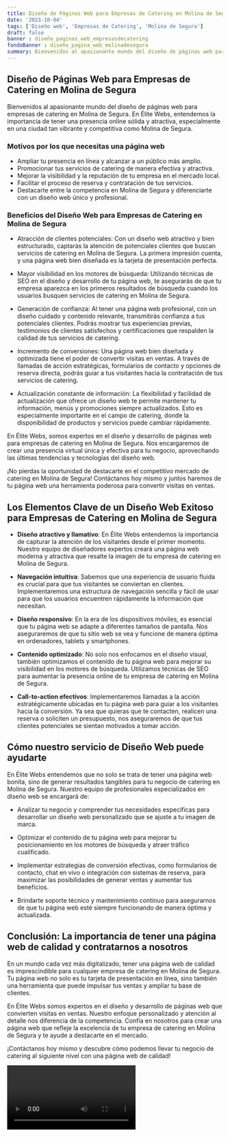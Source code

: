 ```yaml
---
title: Diseño de Páginas Web para Empresas de Catering en Molina de Segura
date: '2023-10-04'
tags: ['Diseño web', 'Empresas de Catering', 'Molina de Segura']
draft: false
banner : diseño_paginas_web_empresasdecatering
fondoBanner : diseño_pagina_web_molinadesegura
summary: Bienvenidos al apasionante mundo del diseño de páginas web para empresas de catering en Molina de Segura. En Élite Webs, entendemos la importancia de tener una presencia online sólida y atractiva, especialmente en una ciudad tan vibrante y competitiva como Molina de Segura.
---
```


## Diseño de Páginas Web para Empresas de Catering en Molina de Segura

Bienvenidos al apasionante mundo del diseño de páginas web para empresas de catering en Molina de Segura. En Élite Webs, entendemos la importancia de tener una presencia online sólida y atractiva, especialmente en una ciudad tan vibrante y competitiva como Molina de Segura.

### Motivos por los que necesitas una página web

- Ampliar tu presencia en línea y alcanzar a un público más amplio.
- Promocionar tus servicios de catering de manera efectiva y atractiva.
- Mejorar la visibilidad y la reputación de tu empresa en el mercado local.
- Facilitar el proceso de reserva y contratación de tus servicios.
- Destacarte entre la competencia en Molina de Segura y diferenciarte con un diseño web único y profesional.

### Beneficios del Diseño Web para Empresas de Catering en Molina de Segura

- Atracción de clientes potenciales: Con un diseño web atractivo y bien estructurado, captarás la atención de potenciales clientes que buscan servicios de catering en Molina de Segura. La primera impresión cuenta, y una página web bien diseñada es la tarjeta de presentación perfecta.

- Mayor visibilidad en los motores de búsqueda: Utilizando técnicas de SEO en el diseño y desarrollo de tu página web, te asegurarás de que tu empresa aparezca en los primeros resultados de búsqueda cuando los usuarios busquen servicios de catering en Molina de Segura.

- Generación de confianza: Al tener una página web profesional, con un diseño cuidado y contenido relevante, transmitirás confianza a tus potenciales clientes. Podrás mostrar tus experiencias previas, testimonios de clientes satisfechos y certificaciones que respalden la calidad de tus servicios de catering.

- Incremento de conversiones: Una página web bien diseñada y optimizada tiene el poder de convertir visitas en ventas. A través de llamadas de acción estratégicas, formularios de contacto y opciones de reserva directa, podrás guiar a tus visitantes hacia la contratación de tus servicios de catering.

- Actualización constante de información: La flexibilidad y facilidad de actualización que ofrece un diseño web te permite mantener tu información, menús y promociones siempre actualizados. Esto es especialmente importante en el campo de catering, donde la disponibilidad de productos y servicios puede cambiar rápidamente.

En Élite Webs, somos expertos en el diseño y desarrollo de páginas web para empresas de catering en Molina de Segura. Nos encargaremos de crear una presencia virtual única y efectiva para tu negocio, aprovechando las últimas tendencias y tecnologías del diseño web.

¡No pierdas la oportunidad de destacarte en el competitivo mercado de catering en Molina de Segura! Contáctanos hoy mismo y juntos haremos de tu página web una herramienta poderosa para convertir visitas en ventas.

<GifSeo />

<Cta />

## Los Elementos Clave de un Diseño Web Exitoso para Empresas de Catering en Molina de Segura

- **Diseño atractivo y llamativo**: En Élite Webs entendemos la importancia de capturar la atención de los visitantes desde el primer momento. Nuestro equipo de diseñadores expertos creará una página web moderna y atractiva que resalte la imagen de tu empresa de catering en Molina de Segura.

- **Navegación intuitiva**: Sabemos que una experiencia de usuario fluida es crucial para que tus visitantes se conviertan en clientes. Implementaremos una estructura de navegación sencilla y fácil de usar para que los usuarios encuentren rápidamente la información que necesitan.

- **Diseño responsivo**: En la era de los dispositivos móviles, es esencial que tu página web se adapte a diferentes tamaños de pantalla. Nos aseguraremos de que tu sitio web se vea y funcione de manera óptima en ordenadores, tablets y smartphones.

- **Contenido optimizado**: No solo nos enfocamos en el diseño visual, también optimizamos el contenido de tu página web para mejorar su visibilidad en los motores de búsqueda. Utilizamos técnicas de SEO para aumentar la presencia online de tu empresa de catering en Molina de Segura.

- **Call-to-action efectivos**: Implementaremos llamadas a la acción estratégicamente ubicadas en tu página web para guiar a los visitantes hacia la conversión. Ya sea que quieras que te contacten, realicen una reserva o soliciten un presupuesto, nos aseguraremos de que tus clientes potenciales se sientan motivados a tomar acción.

## Cómo nuestro servicio de Diseño Web puede ayudarte

En Élite Webs entendemos que no solo se trata de tener una página web bonita, sino de generar resultados tangibles para tu negocio de catering en Molina de Segura. Nuestro equipo de profesionales especializados en diseño web se encargará de:

- Analizar tu negocio y comprender tus necesidades específicas para desarrollar un diseño web personalizado que se ajuste a tu imagen de marca.

- Optimizar el contenido de tu página web para mejorar tu posicionamiento en los motores de búsqueda y atraer tráfico cualificado.

- Implementar estrategias de conversión efectivas, como formularios de contacto, chat en vivo o integración con sistemas de reserva, para maximizar las posibilidades de generar ventas y aumentar tus beneficios.

- Brindarte soporte técnico y mantenimiento continuo para asegurarnos de que tu página web esté siempre funcionando de manera óptima y actualizada.

## Conclusión: La importancia de tener una página web de calidad y contratarnos a nosotros

En un mundo cada vez más digitalizado, tener una página web de calidad es imprescindible para cualquier empresa de catering en Molina de Segura. Tu página web no solo es tu tarjeta de presentación en línea, sino también una herramienta que puede impulsar tus ventas y ampliar tu base de clientes.

En Élite Webs somos expertos en el diseño y desarrollo de páginas web que convierten visitas en ventas. Nuestro enfoque personalizado y atención al detalle nos diferencia de la competencia. Confía en nosotros para crear una página web que refleje la excelencia de tu empresa de catering en Molina de Segura y te ayude a destacarte en el mercado.

¡Contáctanos hoy mismo y descubre cómo podemos llevar tu negocio de catering al siguiente nivel con una página web de calidad!

<Video />

<CtaBot job='Empresas de Catering' city='Molina de Segura'/>

<Gmaps query='Molina de Segura+españa+maps' />